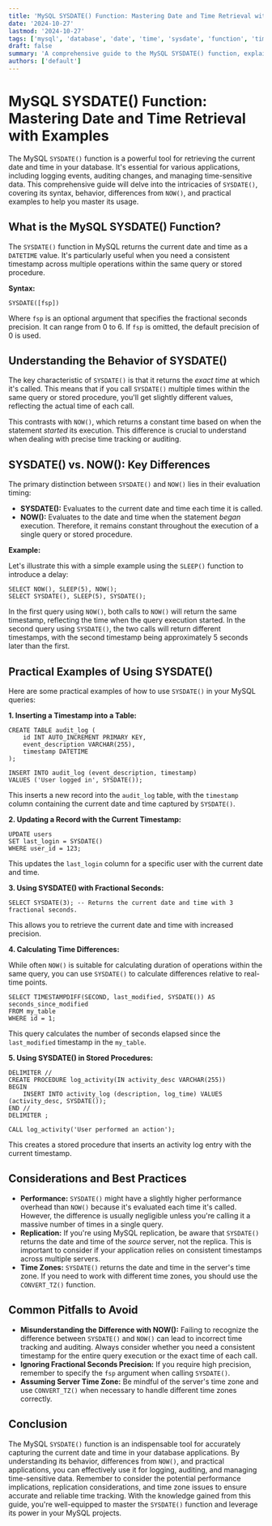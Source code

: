 ```yaml
---
title: 'MySQL SYSDATE() Function: Mastering Date and Time Retrieval with Examples'
date: '2024-10-27'
lastmod: '2024-10-27'
tags: ['mysql', 'database', 'date', 'time', 'sysdate', 'function', 'timestamp', 'sql']
draft: false
summary: 'A comprehensive guide to the MySQL SYSDATE() function, explaining its usage, nuances, and differences from NOW() with practical examples for efficient date and time retrieval.'
authors: ['default']
---
```


# MySQL SYSDATE() Function: Mastering Date and Time Retrieval with Examples

The MySQL `SYSDATE()` function is a powerful tool for retrieving the current date and time in your database. It's essential for various applications, including logging events, auditing changes, and managing time-sensitive data. This comprehensive guide will delve into the intricacies of `SYSDATE()`, covering its syntax, behavior, differences from `NOW()`, and practical examples to help you master its usage.

## What is the MySQL SYSDATE() Function?

The `SYSDATE()` function in MySQL returns the current date and time as a `DATETIME` value. It's particularly useful when you need a consistent timestamp across multiple operations within the same query or stored procedure.

**Syntax:**

```plaintext
SYSDATE([fsp])
```

Where `fsp` is an optional argument that specifies the fractional seconds precision. It can range from 0 to 6. If `fsp` is omitted, the default precision of 0 is used.

## Understanding the Behavior of SYSDATE()

The key characteristic of `SYSDATE()` is that it returns the _exact time_ at which it's called. This means that if you call `SYSDATE()` multiple times within the same query or stored procedure, you'll get slightly different values, reflecting the actual time of each call.

This contrasts with `NOW()`, which returns a constant time based on when the statement _started_ its execution. This difference is crucial to understand when dealing with precise time tracking or auditing.

## SYSDATE() vs. NOW(): Key Differences

The primary distinction between `SYSDATE()` and `NOW()` lies in their evaluation timing:

- **SYSDATE():** Evaluates to the current date and time each time it is called.
- **NOW():** Evaluates to the date and time when the statement _began_ execution. Therefore, it remains constant throughout the execution of a single query or stored procedure.

**Example:**

Let's illustrate this with a simple example using the `SLEEP()` function to introduce a delay:

```plaintext
SELECT NOW(), SLEEP(5), NOW();
SELECT SYSDATE(), SLEEP(5), SYSDATE();
```

In the first query using `NOW()`, both calls to `NOW()` will return the same timestamp, reflecting the time when the query execution started. In the second query using `SYSDATE()`, the two calls will return different timestamps, with the second timestamp being approximately 5 seconds later than the first.

## Practical Examples of Using SYSDATE()

Here are some practical examples of how to use `SYSDATE()` in your MySQL queries:

**1. Inserting a Timestamp into a Table:**

```plaintext
CREATE TABLE audit_log (
    id INT AUTO_INCREMENT PRIMARY KEY,
    event_description VARCHAR(255),
    timestamp DATETIME
);

INSERT INTO audit_log (event_description, timestamp)
VALUES ('User logged in', SYSDATE());
```

This inserts a new record into the `audit_log` table, with the `timestamp` column containing the current date and time captured by `SYSDATE()`.

**2. Updating a Record with the Current Timestamp:**

```plaintext
UPDATE users
SET last_login = SYSDATE()
WHERE user_id = 123;
```

This updates the `last_login` column for a specific user with the current date and time.

**3. Using SYSDATE() with Fractional Seconds:**

```plaintext
SELECT SYSDATE(3); -- Returns the current date and time with 3 fractional seconds.
```

This allows you to retrieve the current date and time with increased precision.

**4. Calculating Time Differences:**

While often `NOW()` is suitable for calculating duration of operations within the same query, you can use `SYSDATE()` to calculate differences relative to real-time points.

```plaintext
SELECT TIMESTAMPDIFF(SECOND, last_modified, SYSDATE()) AS seconds_since_modified
FROM my_table
WHERE id = 1;
```

This query calculates the number of seconds elapsed since the `last_modified` timestamp in the `my_table`.

**5. Using SYSDATE() in Stored Procedures:**

```plaintext
DELIMITER //
CREATE PROCEDURE log_activity(IN activity_desc VARCHAR(255))
BEGIN
    INSERT INTO activity_log (description, log_time) VALUES (activity_desc, SYSDATE());
END //
DELIMITER ;

CALL log_activity('User performed an action');
```

This creates a stored procedure that inserts an activity log entry with the current timestamp.

## Considerations and Best Practices

- **Performance:** `SYSDATE()` might have a slightly higher performance overhead than `NOW()` because it's evaluated each time it's called. However, the difference is usually negligible unless you're calling it a massive number of times in a single query.
- **Replication:** If you're using MySQL replication, be aware that `SYSDATE()` returns the date and time of the _source_ server, not the replica. This is important to consider if your application relies on consistent timestamps across multiple servers.
- **Time Zones:** `SYSDATE()` returns the date and time in the server's time zone. If you need to work with different time zones, you should use the `CONVERT_TZ()` function.

## Common Pitfalls to Avoid

- **Misunderstanding the Difference with NOW():** Failing to recognize the difference between `SYSDATE()` and `NOW()` can lead to incorrect time tracking and auditing. Always consider whether you need a consistent timestamp for the entire query execution or the exact time of each call.
- **Ignoring Fractional Seconds Precision:** If you require high precision, remember to specify the `fsp` argument when calling `SYSDATE()`.
- **Assuming Server Time Zone:** Be mindful of the server's time zone and use `CONVERT_TZ()` when necessary to handle different time zones correctly.

## Conclusion

The MySQL `SYSDATE()` function is an indispensable tool for accurately capturing the current date and time in your database applications. By understanding its behavior, differences from `NOW()`, and practical applications, you can effectively use it for logging, auditing, and managing time-sensitive data. Remember to consider the potential performance implications, replication considerations, and time zone issues to ensure accurate and reliable time tracking. With the knowledge gained from this guide, you're well-equipped to master the `SYSDATE()` function and leverage its power in your MySQL projects.
